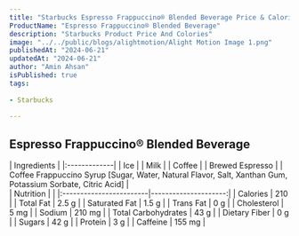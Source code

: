 ```yaml
---
title: "Starbucks Espresso Frappuccino® Blended Beverage Price & Calories"
ProductName: "Espresso Frappuccino® Blended Beverage" 
description: "Starbucks Product Price And Colories"
image: "../../public/blogs/alightmotion/Alight Motion Image 1.png"
publishedAt: "2024-06-21"
updatedAt: "2024-06-21"
author: "Amin Ahsan"
isPublished: true
tags:
 
- Starbucks
      
---
```


 
## Espresso Frappuccino® Blended Beverage 
  
<div className="tables-container">
  <div className="table-wrapper">
    | Ingredients  |  
    |:-------------|
    | Ice |
    | Milk |
    | Coffee |
    | Brewed Espresso |
    | Coffee Frappuccino Syrup [Sugar, Water, Natural Flavor, Salt, Xanthan Gum, Potassium Sorbate, Citric Acid] |
  </div>
  <div className="table-wrapper">
    | Nutrition               |                      |  
    |:------------------------|---------------------:|
    | Calories                | 210                   |
    | Total Fat               | 2.5 g                |
    | Saturated Fat           | 1.5 g                |
    | Trans Fat               | 0 g                  |
    | Cholesterol             | 5 mg                |
    | Sodium                  | 210 mg                 |
    | Total Carbohydrates     | 43 g                  |
    | Dietary Fiber           | 0 g                  |
    | Sugars                  | 42 g                  |
    | Protein                 | 3 g                  |
    | Caffeine                | 155 mg               |
  </div>
</div>
<style jsx>{`
  .tables-container {
    display: flex;
    flex-direction: row;
    gap: 30px;
  }
  .table-wrapper {
    width: 500px; /* Adjust as needed */
  }
  @media (max-width: 768px) {
    .tables-container {
      flex-direction: column;
      gap: 0px; /* Adjust as needed */
    }
    .table-wrapper {
      width: 100%; /* Adjust as needed */
    }
  }
`}</style>
